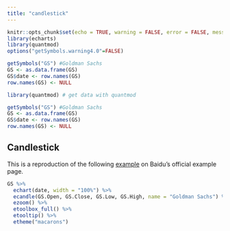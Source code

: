 ```yaml
---
title: "candlestick"
---
```


```r
knitr::opts_chunk$set(echo = TRUE, warning = FALSE, error = FALSE, message = FALSE)
library(echarts)
library(quantmod)
options("getSymbols.warning4.0"=FALSE)

getSymbols("GS") #Goldman Sachs
GS <- as.data.frame(GS)
GS$date <- row.names(GS)
row.names(GS) <- NULL
```

```r
library(quantmod) # get data with quantmod

getSymbols("GS") #Goldman Sachs
GS <- as.data.frame(GS)
GS$date <- row.names(GS)
row.names(GS) <- NULL
```

## Candlestick

This is a reproduction of the following [example](http://echarts.baidu.com/echarts2/doc/example/k1.html#-en) on Baidu's official example page.

```r
GS %>% 
  echart(date, width = "100%") %>% 
  ecandle(GS.Open, GS.Close, GS.Low, GS.High, name = "Goldman Sachs") %>% 
  ezoom() %>% 
  etoolbox_full() %>% 
  etooltip() %>% 
  etheme("macarons")
```